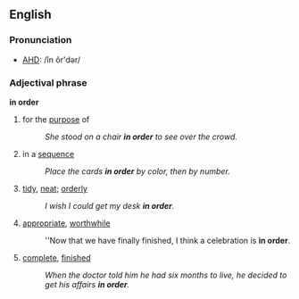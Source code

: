 ==English==
===Pronunciation===
*[[AHD]]: /ĭn ôr'dər/

===Adjectival phrase===
'''in order'''
#for the [[purpose]] of
#:''She stood on a chair '''in order''' to see over the crowd.''
#in a [[sequence]]
#:''Place the cards '''in order''' by color, then by number.''
#[[tidy]], [[neat]]; [[orderly]]
#:''I wish I could get my desk '''in order'''.''
#[[appropriate]], [[worthwhile]]
#:''Now that we have finally finished, I think a celebration is '''in order'''.
#[[complete]], [[finished]]
#:''When the doctor told him he had six months to live, he decided to get his affairs '''in order'''.''